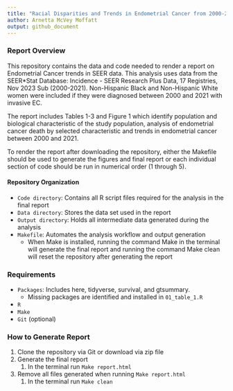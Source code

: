 ```yaml
---
title: "Racial Disparities and Trends in Endometrial Cancer from 2000-2021"
author: Arnetta McVey Moffatt
output: github_document
---
```


### Report Overview

This repository contains the data and code needed to render a report on Endometrial Cancer trends in SEER data. This analysis uses data from the SEER\*Stat Database: Incidence - SEER Research Plus Data, 17 Registries, Nov 2023 Sub (2000-2021). Non-Hispanic Black and Non-Hispanic White women were included if they were diagnosed between 2000 and 2021 with invasive EC.

The report includes Tables 1-3 and Figure 1 which identify population and biological characteristic of the study population, analysis of endometrial cancer death by selected characteristic and trends in endometrial cancer between 2000 and 2021.

To render the report after downloading the repository, either the Makefile should be used to generate the figures and final report or each individual section of code should be run in numerical order (1 through 5).

#### Repository Organization

-   `Code directory`: Contains all R script files required for the analysis in the final report
-   `Data directory`: Stores the data set used in the report
-   `Output directory`: Holds all intermediate data generated during the analysis
-   `Makefile`: Automates the analysis workflow and output generation
    -   When Make is installed, running the command Make in the terminal will generate the final report and running the command Make clean will reset the repository after generating the report

### Requirements

-   `Packages`: Includes here, tidyverse, survival, and gtsummary.
    -   Missing packages are identified and installed in `01_table_1.R`
-   `R`
-   `Make`
-   `Git` (optional)

### How to Generate Report

1.  Clone the repository via Git or download via zip file
2.  Generate the final report
    1.  In the terminal run `Make report.html`
3.  Remove all files generated when running `Make report.html`
    1.  In the terminal run `Make clean`
